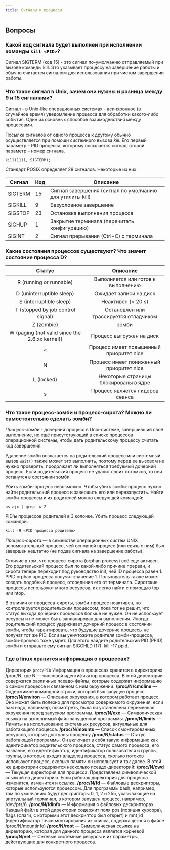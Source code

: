 ```yaml
---
title: Сигналы и процессы
---
```

## Вопросы
### Какой код сигнала будет выполнен при исполнении команды `kill <PID>`?

Сигнал SIGTERM (код 15) - это сигнал по-умолчанию отправляемый при вызове команды kill. Это указывает процессу на завершение работы и обычно считается сигналом для использования при чистом завершении работы.

### Что такое сигнал в Unix, зачем они нужны и разница между 9 и 15 сигналами?

Сигнал - в Unix-like операционных системах - асинхронное (в случайное время) уведомление процесса для обработки какого-либо события. Один из основных способов взаимодействия между процессами.

Посылка сигналов от одного процесса к другому обычно осуществляется при помощи системного вызова _kill_. Его первый параметр – PID процесса, которому посылается сигнал; второй параметр – номер сигнала.

```
kill(1111, SIGTERM);
```

Стандарт POSIX определяет 28 сигналов. Некоторые из них:

| Сигнал  | Код | Описание                                                 |
| ------- | --- | -------------------------------------------------------- |
| SIGTERM | 15  | Сигнал завершения (сигнал по умолчанию для утилиты kill) |
| SIGKILL | 9   | Безусловное завершение                                   |
| SIGSTOP | 23  | Остановка выполнения процесса                            |
| SIGHUP  | 1   | Закрытие терминала (перечитать конфигурацию)             |
| SIGINT  | 2   | Сигнал прерывания (Ctrl-C) с терминала                   |
### Какие состояния процессов существуют? Что значит состояние процесса D?

|                   **Статус**                   |              **Описание**               |
| :--------------------------------------------: | :-------------------------------------: |
|            R (running or runnable)             |   Выполняется или готов к выполнению    |
|           D (uninterruptible sleep)            |         Ожидает записи на диск          |
|            S (interruptible sleep)             |           Неактивен (< 20 s)            |
|       T (stopped by job control signal)        | Остановлен или трассируется отладчиком  |
|                   Z (zombie)                   |                  зомби                  |
| W (paging (not valid since the 2.6.xx kernel)) |        Процесс выгружен на диск         |
|                      `<`                       | Процесс имеет повышенный приоритет nice |
|                       N                        | Процесс имеет пониженный приоритет nice |
|                   L (locked)                   |  Некоторые страницы блокированы в ядре  |
|                       s                        |     Процесс является лидеров сеанса     |

### Что такое процесс-зомби и процесс-сирота? Можно ли самостоятельно сделать зомби?

_Процесс-зомби_ - дочерний процесс в Unix-системе, завершивший своё выполнение, но ещё присутствующий в списке процессов операционной системы, чтобы дать родительскому процессу считать код завершения.

Удаление зомби возлагается на родительский процесс или системный вызов `wait()` также может это выполнить, поэтому перед ее вызовом не нужно проверять, продолжает ли выполняться требуемый дочерний процесс. Если родительский процесс не удалит своих потомков, то они останутся в состоянии зомби.

Убить зомби-процесс невозможно. Чтобы убить зомби-процесс нужно найти родительский процесс и завершить его или перезапустить. Найти зомби-процессы и их родителей можно следующей командой:

```
ps ajx | grep -w Z
```

PID'ы процессов родителей в 3 колонке. Убить процесс следующей командой:

```
kill -9 <PID процесса родителя>
```

_Процесс-сирота_ — в семействе операционных систем UNIX вспомогательный процесс, чей основной процесс (или связь с ним) был завершен нештатно (не подав сигнала на завершение работы).

Отличие в том, что процесс-сирота (orphan process) всё еще активен. Его родительский процесс был по какой-либо причине прерван, и сирота теперь переходит под руководство init, чей ID процесса равен 1. PPID orphan процесса получит значение 1. Пользователь также может создать подобный процесс, отсоединив его от терминала. Сиротские процессы используют много ресурсов, их легко найти с помощью top или htop.

В отличии от процесса-сироты, зомби-процесс неактивен, но контролируется родительским процессом, пока тот не решит, что статус выхода дочерних процессов больше не нужен. Он не использует ресурсы и не может быть запланирован для выполнения. Иногда родительский процесс удерживает дочерний процесс в состоянии зомби, чтобы гарантировать, что будущие дочерние процессы не получат тот же PID. Если вы уничтожите родителя зомби-процесса, зомби-процесс тоже умрет. Для этого найдите родительский PID (PPID) зомби и отправьте ему сигнал SIGCHLD (17): kill -17 ppid.

### Где в linux хранится информация о процессах?

Директория `proc/PID`
Информация о процессах хранится в директориях /proc/N, где N — числовой идентификатор процесса. В этой директории содержатся различные псевдо-файлы, которые содержат информацию о самом процессе и связанном с ним окружении.
**/proc/N/cmdline** — Содержимое командной строки, которой был запущен процесс.
**/proc/N/environ** — Описание окружения, в котором работает процесс. Оно может быть полезно для просмотра содержимого окружения, если вам надо, например, посмотреть, была ли установлена переменная окружения перед запуском программы.
**/proc/N/exe** — Символическая ссылка на выполнимый файл запущенной программы.
**/proc/N/limits** — Лимиты на использование системных ресурсов, актуальные для работающего процесса.
**/proc/N/mounts** — Список смонтированных ресурсов, которые доступны процессу
**/proc/N/status** — Статус работающей программы. Он включает в себя такую информацию как идентификатор родительского процесса, статус самого процесса, его название, его идентификатор, идентификатор пользователя и группы, группы, в которые входит владелец процесса, сколько потоков использует процесс, сколько памяти он использует и так далее.
В этой же директории содержится несколько псевдо-директорий:
**/proc/N/cwd** — Текущая директория для процесса. Представлена символической ссылкой на директорию. Если рабочая директория для процесса изменится, изменится и ссылка.
**/proc/N/fd** — Файловые дескрипторы, которые используются процессом. Для программы bash, например, там по умолчанию будут дескрипторы 0, 1, 2 и 255, указывающие на виртуальный терминал, в котором запущен процесс, например, /dev/pts/6.
**/proc/N/fdinfo** — Информация о файловых дескрипторах. Каждый файл в этой директории содержит поля pos (позиция курсора), flags (флаги, с которыми этот дескриптор был открыт) и mnt_id (идентификатор точки монтирования из списка, содержащегося в файле /proc/N/mountinfo)
**/proc/N/root** — Символическая ссылка на директорию, которая для данного процесса является корневой
**/proc/N/net** — Сетевые системные ресурсы и их параметры, действующие для конкретного процесса.
